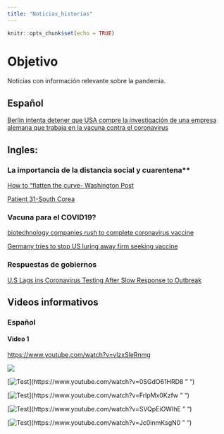 ```yaml
---
title: "Noticias_historias"
---
```


```r
knitr::opts_chunk$set(echo = TRUE)
```

# Objetivo

Noticias con información relevante sobre la pandemia. 

## Español 

[Berlin intenta detener que USA compre la investigación de una empresa alemana que trabaja en la vacuna contra el coronavirus](https://elpais.com/sociedad/2020-03-15/berlin-trata-de-impedir-que-ee-uu-compre-la-investigacion-de-una-empresa-alemana-que-trabaja-en-la-vacuna-contra-el-virus.html?ssm=TW_CC)


## Ingles:

### La importancia de la distancia social y cuarentena**

[How to "flatten the curve- Washington Post](https://www.washingtonpost.com/graphics/2020/world/corona-simulator/)

[Patient 31-South Corea](https://graphics.reuters.com/CHINA-HEALTH-SOUTHKOREA-CLUSTERS/0100B5G33SB/index.html)



### Vacuna para el COVID19?

[biotechnology companies rush to complete coronavirus vaccine](https://www.wbur.org/commonhealth/2020/02/21/were-racing-time-biotechnology-companies-rush-to-complete-coronavirus-vaccine)


[Germany tries to stop US luring away firm seeking vaccine](https://www.cnbc.com/2020/03/15/coronavirus-germany-tries-to-stop-us-luring-away-firm-seeking-vaccine.html?fbclid=IwAR0Z7cEGB4TG6jAHHO3IHGnIe6M4QpLwMyIq1x6kGF87FIMJRt8EO81Cfkw)

### Respuestas de gobiernos 

[U.S Lags ins Coronavirus Testing After Slow Response to Outbreak](https://www.nytimes.com/interactive/2020/03/17/us/coronavirus-testing-data.html?action=click&module=Top%20Stories&pgtype=Homepage)


## Videos informativos 

### Español

#### Video 1

<https://www.youtube.com/watch?v=vlzxSleRnmg>

![](https://www.youtube.com/watch?v=vlzxSleRnmg)


[![Test](http://img.youtube.com/vi/0SGdO61HRD8/0.jpg)](https://www.youtube.com/watch?v=0SGdO61HRD8 " ")

[![Test](http://img.youtube.com/vi/FrlpMx0Kzfw/0.jpg)](https://www.youtube.com/watch?v=FrlpMx0Kzfw " ")

[![Test](http://img.youtube.com/vi/SVQpEiOWIhE/0.jpg)](https://www.youtube.com/watch?v=SVQpEiOWIhE " ")

[![Test](http://img.youtube.com/vi/Jc0inmKsgN0/0.jpg)](https://www.youtube.com/watch?v=Jc0inmKsgN0 " ")

